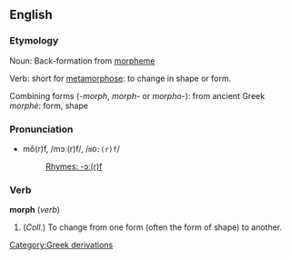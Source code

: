 ==English==
=== Etymology ===
Noun: Back-formation from [[morpheme]] 

Verb: short for [[metamorphose]]: to change in shape or form.

Combining forms (''-morph'', ''morph-'' or ''morpho-''): from ancient Greek ''morphè'': form, shape

=== Pronunciation ===
*mô(r)f, /mɔː(r)f/, /<tt>mO:(r)f</tt>/
*:[[Rhymes:English:-ɔː(r)f|Rhymes: -ɔː(r)f]]

===Verb===
<b>morph</b> (<i>verb</i>)
# (<i>Coll.</i>) To change from one form (often the form of shape) to another.

{{rfc}}
[[Category:Greek derivations]]